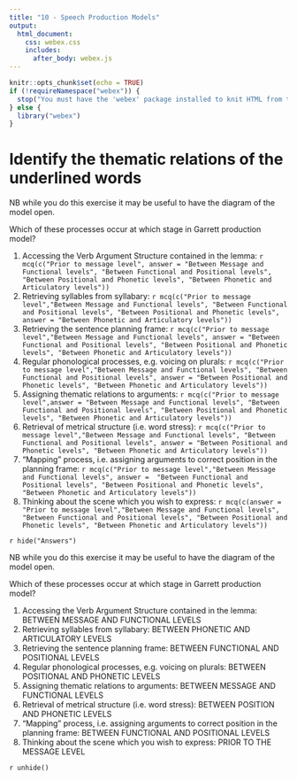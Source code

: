 ```yaml
---
title: "10 - Speech Production Models"
output:
  html_document:
    css: webex.css
    includes:
      after_body: webex.js
---
```



```r
knitr::opts_chunk$set(echo = TRUE)
if (!requireNamespace("webex")) {
  stop("You must have the 'webex' package installed to knit HTML from this template.\n   devtools::install_github(\"dalejbarr/webex\")")
} else {
  library("webex")
}
```

# Identify the thematic relations of the underlined words

NB while you do this exercise it may be useful to have the diagram of the model open.

Which of these processes occur at which stage in Garrett production model?

1. Accessing the Verb Argument Structure contained in the lemma: `r mcq(c("Prior to message level", answer = "Between Message and Functional levels", "Between Functional and Positional levels", "Between Positional and Phonetic levels", "Between Phonetic and Articulatory levels"))`
2. Retrieving syllables from syllabary: `r mcq(c("Prior to message level","Between Message and Functional levels", "Between Functional and Positional levels", "Between Positional and Phonetic levels", answer = "Between Phonetic and Articulatory levels"))`
3. Retrieving the sentence planning frame: `r mcq(c("Prior to message level","Between Message and Functional levels", answer = "Between Functional and Positional levels", "Between Positional and Phonetic levels", "Between Phonetic and Articulatory levels"))`
4. Regular phonological processes, e.g. voicing on plurals: `r mcq(c("Prior to message level","Between Message and Functional levels", "Between Functional and Positional levels", answer = "Between Positional and Phonetic levels", "Between Phonetic and Articulatory levels"))`
5. Assigning thematic relations to arguments: `r mcq(c("Prior to message level",answer = "Between Message and Functional levels", "Between Functional and Positional levels", "Between Positional and Phonetic levels", "Between Phonetic and Articulatory levels"))`
6. Retrieval of metrical structure (i.e. word stress): `r mcq(c("Prior to message level","Between Message and Functional levels", "Between Functional and Positional levels", answer = "Between Positional and Phonetic levels", "Between Phonetic and Articulatory levels"))`
7. "Mapping" process, i.e. assigning arguments to correct position in the planning frame: `r mcq(c("Prior to message level","Between Message and Functional levels", answer =  "Between Functional and Positional levels", "Between Positional and Phonetic levels", "Between Phonetic and Articulatory levels"))`
8. Thinking about the scene which you wish to express:  `r mcq(c(answer = "Prior to message level","Between Message and Functional levels", "Between Functional and Positional levels", "Between Positional and Phonetic levels", "Between Phonetic and Articulatory levels"))`




`r hide("Answers")`

NB while you do this exercise it may be useful to have the diagram of the model open.

Which of these processes occur at which stage in Garrett production model?

1. Accessing the Verb Argument Structure contained in the lemma: BETWEEN MESSAGE AND FUNCTIONAL LEVELS
2. Retrieving syllables from syllabary: BETWEEN PHONETIC AND ARTICULATORY LEVELS
3. Retrieving the sentence planning frame: BETWEEN FUNCTIONAL AND POSITIONAL LEVELS
4. Regular phonological processes, e.g. voicing on plurals: BETWEEN POSITIONAL AND PHONETIC LEVELS
5. Assigning thematic relations to arguments: BETWEEN MESSAGE AND FUNCTIONAL LEVELS
6. Retrieval of metrical structure (i.e. word stress): BETWEEN POSITION AND PHONETIC LEVELS
7. "Mapping" process, i.e. assigning arguments to correct position in the planning frame: BETWEEN FUNCTIONAL AND POSITIONAL LEVELS
8. Thinking about the scene which you wish to express: PRIOR TO THE MESSAGE LEVEL

`r unhide()`

